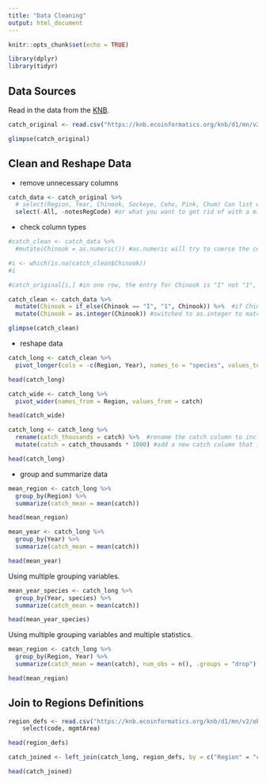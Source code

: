 ```yaml
---
title: "Data Cleaning"
output: html_document
---
```


```r
knitr::opts_chunk$set(echo = TRUE)
```

```r
library(dplyr)
library(tidyr)
```

## Data Sources

Read in the data from the [KNB](https://knb.ecoinformatics.org/#view/df35b.304.2). 

```r
catch_original <- read.csv("https://knb.ecoinformatics.org/knb/d1/mn/v2/object/df35b.302.1")

glimpse(catch_original)
```

## Clean and Reshape Data

* remove unnecessary columns

```r
catch_data <- catch_original %>% 
  # select(Region, Year, Chinook, Sockeye, Coho, Pink, Chum) Can list what you want to keep
  select(-All, -notesRegCode) #or what you want to get rid of with a minus symbol
```

* check column types

```r
#catch_clean <- catch_data %>% 
  #mutate(Chinook = as.numeric()) #as.numeric will try to coerce the column Chinook to numeric form (it was character). This code did not run, so the next code chunk will not run because catch_clean was not created here.

```

```r
#i <- which(is.na(catch_clean$Chinook))
#i

#catch_original[i,] #in one row, the entry for Chinook is "I" not "1", go back to original data sheets to see if it is an error or a footnote
```

```r
catch_clean <- catch_data %>% 
  mutate(Chinook = if_else(Chinook == "I", "1", Chinook)) %>%  #if Chinook is equal to I, make it one, otherwise, leave it alone
  mutate(Chinook = as.integer(Chinook)) #switched to as.integer to match the other column types in the dataset

glimpse(catch_clean)  
```


* reshape data

```r
catch_long <- catch_clean %>% 
  pivot_longer(cols = -c(Region, Year), names_to = "species", values_to = "catch")

head(catch_long)
```

```r
catch_wide <- catch_long %>% 
  pivot_wider(names_from = Region, values_from = catch)

head(catch_wide)
```

```r
catch_long <- catch_long %>% 
  rename(catch_thousands = catch) %>%  #rename the catch column to include units
  mutate(catch = catch_thousands * 1000) #add a new catch column that is actually the number of fish

head(catch_long)
```

* group and summarize data

```r
mean_region <- catch_long %>% 
  group_by(Region) %>% 
  summarize(catch_mean = mean(catch))

head(mean_region)
```

```r
mean_year <- catch_long %>% 
  group_by(Year) %>% 
  summarize(catch_mean = mean(catch))

head(mean_year)
```

Using multiple grouping variables.  

```r
mean_year_species <- catch_long %>% 
  group_by(Year, species) %>% 
  summarize(catch_mean = mean(catch))

head(mean_year_species)
```

Using multiple grouping variables and multiple statistics.  

```r
mean_region <- catch_long %>% 
  group_by(Region, Year) %>% 
  summarize(catch_mean = mean(catch), num_obs = n(), .groups = "drop") #can drop the groups to prevent grouping errors later

head(mean_region)
```


## Join to Regions Definitions 

```r
region_defs <- read.csv("https://knb.ecoinformatics.org/knb/d1/mn/v2/object/df35b.303.1") %>% 
    select(code, mgmtArea)

head(region_defs)
```


```r
catch_joined <- left_join(catch_long, region_defs, by = c("Region" = "code"))

head(catch_joined)
```

